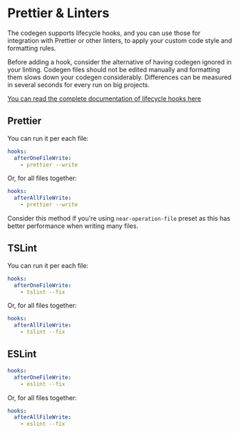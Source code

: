 # Prettier & Linters

The codegen supports lifecycle hooks, and you can use those for integration with Prettier or other linters, to apply your custom code style and formatting rules.

Before adding a hook, consider the alternative of having codegen ignored in your linting.
Codegen files should not be edited manually and formatting them slows down your codegen considerably.
Differences can be measured in several seconds for every run on big projects.

[You can read the complete documentation of lifecycle hooks here](/docs/config-reference/lifecycle-hooks)

## Prettier

You can run it per each file:

```yaml
hooks:
  afterOneFileWrite:
    - prettier --write
```

Or, for all files together:

```yaml
hooks:
  afterAllFileWrite:
    - prettier --write
```

Consider this method if you're using `near-operation-file` preset as this has better performance when writing many files.

## TSLint

You can run it per each file:

```yaml
hooks:
  afterOneFileWrite:
    - tslint --fix
```

Or, for all files together:

```yaml
hooks:
  afterAllFileWrite:
    - tslint --fix
```

## ESLint

```yaml
hooks:
  afterOneFileWrite:
    - eslint --fix
```

Or, for all files together:

```yaml
hooks:
  afterAllFileWrite:
    - eslint --fix
```
